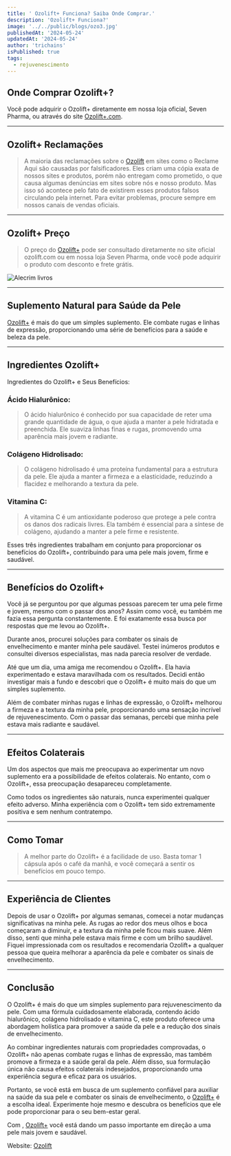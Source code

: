 ```yaml
---
title: ' Ozolift+ Funciona? Saiba Onde Comprar.'
description: 'Ozolift+ Funciona?'
image: '../../public/blogs/ozo3.jpg'
publishedAt: '2024-05-24'
updatedAt: '2024-05-24'
author: 'trichains'
isPublished: true
tags:
  - rejuvenescimento
---
```


## Onde Comprar Ozolift+?

Você pode adquirir o Ozolift+ diretamente em nossa loja oficial, Seven Pharma, ou através do site [Ozolift+.com](https://sevenpharma.com.br/produto/ozolift-1-frasco/).

---

## Ozolift+ Reclamações

> A maioria das reclamações sobre o [Ozolift](https://sevenpharma.com.br/produto/ozolift-5-frascos/) em sites como o Reclame Aqui são causadas por falsificadores. Eles criam uma cópia exata de nossos sites e produtos, porém não entregam como prometido, o que causa algumas denúncias em sites sobre nós e nosso produto. Mas isso só acontece pelo fato de existirem esses produtos falsos circulando pela internet. Para evitar problemas, procure sempre em nossos canais de vendas oficiais.

---

## Ozolift+ Preço

> O preço do [Ozolift+](https://sevenpharma.com.br/produto/ozolift-1-frasco/) pode ser consultado diretamente no site oficial ozolift.com ou em nossa loja Seven Pharma, onde você pode adquirir o produto com desconto e frete grátis. 


<div style={{ display: 'flex', justifyContent: 'center' }}>
  <Image
    src="/blog/blogs/ozo5.jpg"
    width={550}
    height={404}
    alt="Alecrim livros"
  />
</div>

---

## Suplemento Natural para Saúde da Pele

[Ozolift+](https://sevenpharma.com.br/produto/ozolift-1-frasco/) é mais do que um simples suplemento. Ele combate rugas e linhas de expressão, proporcionando uma série de benefícios para a saúde e beleza da pele.

---

## Ingredientes Ozolift+

Ingredientes do Ozolift+ e Seus Benefícios:

### Ácido Hialurônico:

> O ácido hialurônico é conhecido por sua capacidade de reter uma grande quantidade de água, o que ajuda a manter a pele hidratada e preenchida. Ele suaviza linhas finas e rugas, promovendo uma aparência mais jovem e radiante.

### Colágeno Hidrolisado:

> O colágeno hidrolisado é uma proteína fundamental para a estrutura da pele. Ele ajuda a manter a firmeza e a elasticidade, reduzindo a flacidez e melhorando a textura da pele.


### Vitamina C:

> A vitamina C é um antioxidante poderoso que protege a pele contra os danos dos radicais livres. Ela também é essencial para a síntese de colágeno, ajudando a manter a pele firme e resistente.

Esses três ingredientes trabalham em conjunto para proporcionar os benefícios do Ozolift+, contribuindo para uma pele mais jovem, firme e saudável.

---

## Benefícios do Ozolift+

Você já se perguntou por que algumas pessoas parecem ter uma pele firme e jovem, mesmo com o passar dos anos? Assim como você, eu também me fazia essa pergunta constantemente. E foi exatamente essa busca por respostas que me levou ao Ozolift+.

Durante anos, procurei soluções para combater os sinais de envelhecimento e manter minha pele saudável. Testei inúmeros produtos e consultei diversos especialistas, mas nada parecia resolver de verdade.

Até que um dia, uma amiga me recomendou o Ozolift+. Ela havia experimentado e estava maravilhada com os resultados. Decidi então investigar mais a fundo e descobri que o Ozolift+ é muito mais do que um simples suplemento.

Além de combater minhas rugas e linhas de expressão, o Ozolift+ melhorou a firmeza e a textura da minha pele, proporcionando uma sensação incrível de rejuvenescimento. Com o passar das semanas, percebi que minha pele estava mais radiante e saudável.

---

## Efeitos Colaterais

Um dos aspectos que mais me preocupava ao experimentar um novo suplemento era a possibilidade de efeitos colaterais. No entanto, com o Ozolift+, essa preocupação desapareceu completamente.

Como todos os ingredientes são naturais, nunca experimentei qualquer efeito adverso. Minha experiência com o Ozolift+ tem sido extremamente positiva e sem nenhum contratempo.

---

## Como Tomar

> A melhor parte do Ozolift+ é a facilidade de uso. Basta tomar 1 cápsula após o café da manhã, e você começará a sentir os benefícios em pouco tempo.

---

## Experiência de Clientes

Depois de usar o Ozolift+ por algumas semanas, comecei a notar mudanças significativas na minha pele. As rugas ao redor dos meus olhos e boca começaram a diminuir, e a textura da minha pele ficou mais suave. Além disso, senti que minha pele estava mais firme e com um brilho saudável. Fiquei impressionada com os resultados e recomendaria Ozolift+ a qualquer pessoa que queira melhorar a aparência da pele e combater os sinais de envelhecimento.

---

## Conclusão

O Ozolift+ é mais do que um simples suplemento para rejuvenescimento da pele. Com uma fórmula cuidadosamente elaborada, contendo ácido hialurônico, colágeno hidrolisado e vitamina C, este produto oferece uma abordagem holística para promover a saúde da pele e a redução dos sinais de envelhecimento.

Ao combinar ingredientes naturais com propriedades comprovadas, o Ozolift+ não apenas combate rugas e linhas de expressão, mas também promove a firmeza e a saúde geral da pele. Além disso, sua formulação única não causa efeitos colaterais indesejados, proporcionando uma experiência segura e eficaz para os usuários.

Portanto, se você está em busca de um suplemento confiável para auxiliar na saúde da sua pele e combater os sinais de envelhecimento, o [Ozolift+](https://sevenpharma.com.br/produto/ozolift-5-frascos/) é a escolha ideal. Experimente hoje mesmo e descubra os benefícios que ele pode proporcionar para o seu bem-estar geral.

Com , [Ozolift+](https://sevenpharma.com.br/produto/ozolift-5-frascos/) você está dando um passo importante em direção a uma pele mais jovem e saudável.

Website: [Ozolift](http://ozoliftplus.com)



